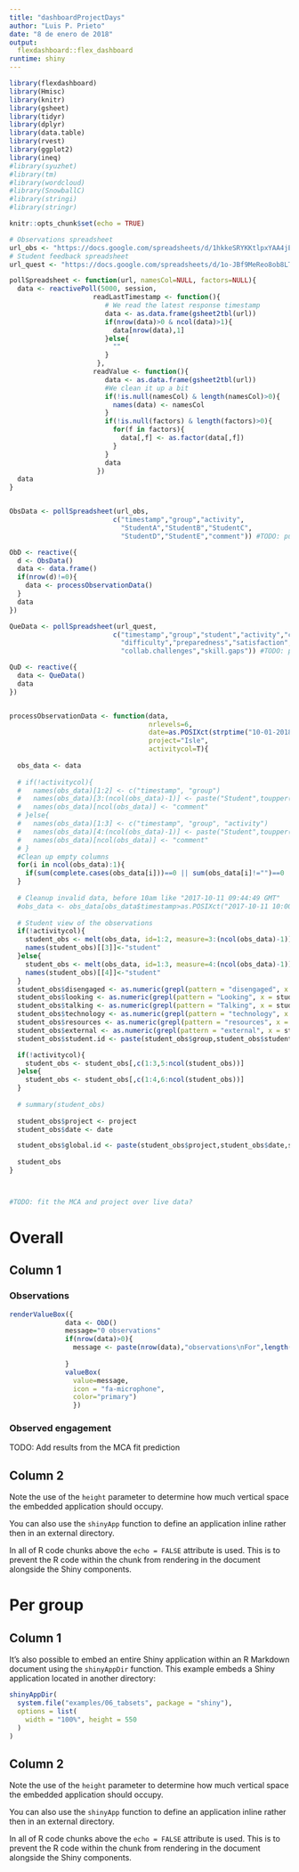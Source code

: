 ```yaml
---
title: "dashboardProjectDays"
author: "Luis P. Prieto"
date: "8 de enero de 2018"
output: 
  flexdashboard::flex_dashboard
runtime: shiny
---
```


```r
library(flexdashboard)
library(Hmisc)
library(knitr)
library(gsheet)
library(tidyr)
library(dplyr)
library(data.table)
library(rvest)
library(ggplot2)
library(ineq)
#library(syuzhet)
#library(tm)
#library(wordcloud)
#library(SnowballC)
#library(stringi)
#library(stringr)

knitr::opts_chunk$set(echo = TRUE)

# Observations spreadsheet
url_obs <- "https://docs.google.com/spreadsheets/d/1hkkeSRYKKtlpxYAA4jEUddhkv-X5oj6gXzGPKobA5Wc/edit"
# Student feedback spreadsheet
url_quest <- "https://docs.google.com/spreadsheets/d/1o-JBf9MeReo8ob8LT80OfE3_ZQwFG5Xi9AJtRkxSRUc/edit"

pollSpreadsheet <- function(url, namesCol=NULL, factors=NULL){
  data <- reactivePoll(5000, session,
                     readLastTimestamp <- function(){
                        # We read the latest response timestamp
                        data <- as.data.frame(gsheet2tbl(url))
                        if(nrow(data)>0 & ncol(data)>1){
                          data[nrow(data),1]
                        }else{
                          ""
                        }
                      },
                     readValue <- function(){
                        data <- as.data.frame(gsheet2tbl(url))
                        #We clean it up a bit
                        if(!is.null(namesCol) & length(namesCol)>0){
                          names(data) <- namesCol 
                        }
                        if(!is.null(factors) & length(factors)>0){
                          for(f in factors){
                            data[,f] <- as.factor(data[,f])
                          }  
                        }
                        data
                      })
  data
}


ObsData <- pollSpreadsheet(url_obs, 
                          c("timestamp","group","activity",
                            "StudentA","StudentB","StudentC",
                            "StudentD","StudentE","comment")) #TODO: put column names

ObD <- reactive({
  d <- ObsData()
  data <- data.frame()
  if(nrow(d)!=0){
    data <- processObservationData()
  }
  data
})

QueData <- pollSpreadsheet(url_quest, 
                          c("timestamp","group","student","activity","contribution",
                            "difficulty","preparedness","satisfaction","relevance",
                            "collab.challenges","skill.gaps")) #TODO: put column names

QuD <- reactive({
  data <- QueData()
  data
})


processObservationData <- function(data, 
                                   nrlevels=6, 
                                   date=as.POSIXct(strptime("10-01-2018", "%d-%m-%Y")),
                                   project="Isle", 
                                   activitycol=T){
  
  obs_data <- data
  
  # if(!activitycol){
  #   names(obs_data)[1:2] <- c("timestamp", "group")
  #   names(obs_data)[3:(ncol(obs_data)-1)] <- paste("Student",toupper(letters[1:(ncol(obs_data)-3)]),sep="")
  #   names(obs_data)[ncol(obs_data)] <- "comment"
  # }else{
  #   names(obs_data)[1:3] <- c("timestamp", "group", "activity")
  #   names(obs_data)[4:(ncol(obs_data)-1)] <- paste("Student",toupper(letters[1:(ncol(obs_data)-4)]),sep="")
  #   names(obs_data)[ncol(obs_data)] <- "comment"
  # }
  #Clean up empty columns
  for(i in ncol(obs_data):1){
    if(sum(complete.cases(obs_data[i]))==0 || sum(obs_data[i]!="")==0 || sum(obs_data[i]!="")==1) obs_data <- obs_data[,-i]
  }
  
  # Cleanup invalid data, before 10am like "2017-10-11 09:44:49 GMT"
  #obs_data <- obs_data[obs_data$timestamp>as.POSIXct("2017-10-11 10:00:00 GMT", origin = "1970-01-01", tz = "GMT"),]
  
  # Student view of the observations
  if(!activitycol){
    student_obs <- melt(obs_data, id=1:2, measure=3:(ncol(obs_data)-1))
    names(student_obs)[[3]]<-"student"
  }else{
    student_obs <- melt(obs_data, id=1:3, measure=4:(ncol(obs_data)-1))
    names(student_obs)[[4]]<-"student"
  }
  student_obs$disengaged <- as.numeric(grepl(pattern = "disengaged", x = student_obs$value, fixed = TRUE))
  student_obs$looking <- as.numeric(grepl(pattern = "Looking", x = student_obs$value, fixed = TRUE))
  student_obs$talking <- as.numeric(grepl(pattern = "Talking", x = student_obs$value, fixed = TRUE))
  student_obs$technology <- as.numeric(grepl(pattern = "technology", x = student_obs$value, fixed = TRUE))
  student_obs$resources <- as.numeric(grepl(pattern = "resources", x = student_obs$value, fixed = TRUE))
  student_obs$external <- as.numeric(grepl(pattern = "external", x = student_obs$value, fixed = TRUE))
  student_obs$student.id <- paste(student_obs$group,student_obs$student)

  if(!activitycol){
    student_obs <- student_obs[,c(1:3,5:ncol(student_obs))]
  }else{
    student_obs <- student_obs[,c(1:4,6:ncol(student_obs))]
  }
  
  # summary(student_obs)
  
  student_obs$project <- project
  student_obs$date <- date

  student_obs$global.id <- paste(student_obs$project,student_obs$date,student_obs$student.id)
  
  student_obs  
}



#TODO: fit the MCA and project over live data?

```

Overall
=====================================  


    
Column 1 
-------------------------------------

### Observations

```r
renderValueBox({
              data <- ObD()
              message="0 observations"
              if(nrow(data)>0){
                message <- paste(nrow(data),"observations\nFor",length(unique(data$group)),"groups")
                
              }
              valueBox(
                value=message,
                icon = "fa-microphone",
                color="primary")
                })

```


### Observed engagement

TODO: Add results from the MCA fit prediction


Column 2
-------------------------------------

Note the use of the `height` parameter to determine how much vertical space the embedded application should occupy.

You can also use the `shinyApp` function to define an application inline rather then in an external directory.

In all of R code chunks above the `echo = FALSE` attribute is used. This is to prevent the R code within the chunk from rendering in the document alongside the Shiny components.



Per group
=====================================  


    
Column 1 
-------------------------------------



It's also possible to embed an entire Shiny application within an R Markdown document using the `shinyAppDir` function. This example embeds a Shiny application located in another directory:

```r
shinyAppDir(
  system.file("examples/06_tabsets", package = "shiny"),
  options = list(
    width = "100%", height = 550
  )
)
```

Column 2
-------------------------------------

Note the use of the `height` parameter to determine how much vertical space the embedded application should occupy.

You can also use the `shinyApp` function to define an application inline rather then in an external directory.

In all of R code chunks above the `echo = FALSE` attribute is used. This is to prevent the R code within the chunk from rendering in the document alongside the Shiny components.



